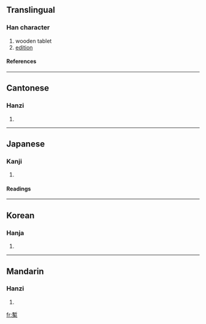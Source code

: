 {{see|椠}}

==Translingual==
===Han character===
{{Han char|rn=75|rad=木|as=11|sn=15|four=5290<sub>4</sub>|canj=十中木 (JLD)}}
# wooden tablet
# [[edition]]
====References====
{{Han ref|kx=0547.020|dkj=15359|dj=0935.010|hdz=21275.100|uh=69E7|ud=27111|bh=E5DE|bd=58846}}

----
==Cantonese==
===Hanzi===
{{yue-hanzi|jyut=|y=chim3}}
# {{defn|Cantonese}}

----
==Japanese==
===Kanji===
{{ja-kanji|grade=|rs=木11}}
# {{defn|Japanese}} 
====Readings====
{{ja-readings|on=[[さん]] (san), [[ざん]] (zan), [[せん]] (sen)|kun=[[ふだ]] (fuda)}}

----
==Korean==
===Hanja===
{{ko-hanja|hangeul=[[참]], [[첨]]|eumhun=|rv=cham, cheom|mr=ch'am, ch'ŏm|y=cham, chem}}
# {{defn|Korean}}

----
==Mandarin==
===Hanzi===
{{cmn-hanzi|sim=椠|pin=[[qiàn]] ([[qian4]])|wg=ch'ien<sup>4</sup>}}
# {{defn|Mandarin}}

[[fr:槧]]